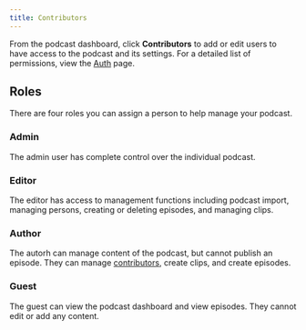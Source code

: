 ```yaml
---
title: Contributors
---
```


From the podcast dashboard, click **Contributors** to add or edit users to have access to the podcast and its settings.
For a detailed list of permissions, view the [Auth](/docs/en/getting-started/auth) page.

## Roles

There are four roles you can assign a person to help manage your podcast.

### Admin

The admin user has complete control over the individual podcast.

### Editor

The editor has access to management functions including podcast import, managing persons, creating or deleting
episodes, and managing clips.

### Author

The autorh can manage content of the podcast, but cannot publish an episode. They can manage
[contributors](contributors), create clips, and create episodes.

### Guest

The guest can view the podcast dashboard and view episodes. They cannot edit or add any content.

